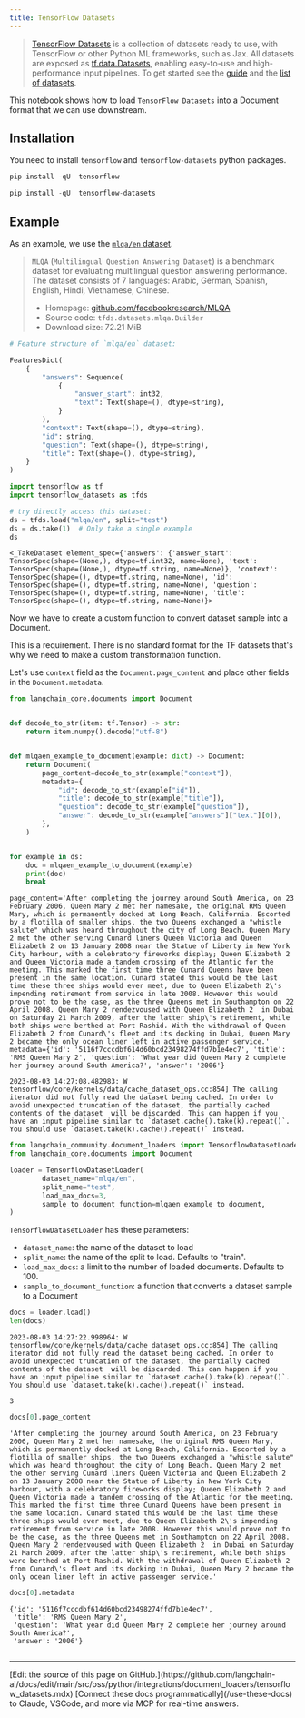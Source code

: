 ```yaml
---
title: TensorFlow Datasets
---
```


>[TensorFlow Datasets](https://www.tensorflow.org/datasets) is a collection of datasets ready to use, with TensorFlow or other Python ML frameworks, such as Jax. All datasets are exposed as [tf.data.Datasets](https://www.tensorflow.org/api_docs/python/tf/data/Dataset), enabling easy-to-use and high-performance input pipelines. To get started see the [guide](https://www.tensorflow.org/datasets/overview) and the [list of datasets](https://www.tensorflow.org/datasets/catalog/overview#all_datasets).

This notebook shows how to load `TensorFlow Datasets` into a Document format that we can use downstream.

## Installation

You need to install `tensorflow` and `tensorflow-datasets` python packages.

```python
pip install -qU  tensorflow
```

```python
pip install -qU  tensorflow-datasets
```

## Example

As an example, we use the [`mlqa/en` dataset](https://www.tensorflow.org/datasets/catalog/mlqa#mlqaen).

>`MLQA` (`Multilingual Question Answering Dataset`) is a benchmark dataset for evaluating multilingual question answering performance. The dataset consists of 7 languages: Arabic, German, Spanish, English, Hindi, Vietnamese, Chinese.
>
>- Homepage: [github.com/facebookresearch/MLQA](https://github.com/facebookresearch/MLQA)
>- Source code: `tfds.datasets.mlqa.Builder`
>- Download size: 72.21 MiB

```python
# Feature structure of `mlqa/en` dataset:

FeaturesDict(
    {
        "answers": Sequence(
            {
                "answer_start": int32,
                "text": Text(shape=(), dtype=string),
            }
        ),
        "context": Text(shape=(), dtype=string),
        "id": string,
        "question": Text(shape=(), dtype=string),
        "title": Text(shape=(), dtype=string),
    }
)
```

```python
import tensorflow as tf
import tensorflow_datasets as tfds
```

```python
# try directly access this dataset:
ds = tfds.load("mlqa/en", split="test")
ds = ds.take(1)  # Only take a single example
ds
```

```output
<_TakeDataset element_spec={'answers': {'answer_start': TensorSpec(shape=(None,), dtype=tf.int32, name=None), 'text': TensorSpec(shape=(None,), dtype=tf.string, name=None)}, 'context': TensorSpec(shape=(), dtype=tf.string, name=None), 'id': TensorSpec(shape=(), dtype=tf.string, name=None), 'question': TensorSpec(shape=(), dtype=tf.string, name=None), 'title': TensorSpec(shape=(), dtype=tf.string, name=None)}>
```

Now we have to create a custom function to convert dataset sample into a Document.

This is a requirement. There is no standard format for the TF datasets that's why we need to make a custom transformation function.

Let's use `context` field as the `Document.page_content` and place other fields in the `Document.metadata`.

```python
from langchain_core.documents import Document


def decode_to_str(item: tf.Tensor) -> str:
    return item.numpy().decode("utf-8")


def mlqaen_example_to_document(example: dict) -> Document:
    return Document(
        page_content=decode_to_str(example["context"]),
        metadata={
            "id": decode_to_str(example["id"]),
            "title": decode_to_str(example["title"]),
            "question": decode_to_str(example["question"]),
            "answer": decode_to_str(example["answers"]["text"][0]),
        },
    )


for example in ds:
    doc = mlqaen_example_to_document(example)
    print(doc)
    break
```

```output
page_content='After completing the journey around South America, on 23 February 2006, Queen Mary 2 met her namesake, the original RMS Queen Mary, which is permanently docked at Long Beach, California. Escorted by a flotilla of smaller ships, the two Queens exchanged a "whistle salute" which was heard throughout the city of Long Beach. Queen Mary 2 met the other serving Cunard liners Queen Victoria and Queen Elizabeth 2 on 13 January 2008 near the Statue of Liberty in New York City harbour, with a celebratory fireworks display; Queen Elizabeth 2 and Queen Victoria made a tandem crossing of the Atlantic for the meeting. This marked the first time three Cunard Queens have been present in the same location. Cunard stated this would be the last time these three ships would ever meet, due to Queen Elizabeth 2\'s impending retirement from service in late 2008. However this would prove not to be the case, as the three Queens met in Southampton on 22 April 2008. Queen Mary 2 rendezvoused with Queen Elizabeth 2  in Dubai on Saturday 21 March 2009, after the latter ship\'s retirement, while both ships were berthed at Port Rashid. With the withdrawal of Queen Elizabeth 2 from Cunard\'s fleet and its docking in Dubai, Queen Mary 2 became the only ocean liner left in active passenger service.' metadata={'id': '5116f7cccdbf614d60bcd23498274ffd7b1e4ec7', 'title': 'RMS Queen Mary 2', 'question': 'What year did Queen Mary 2 complete her journey around South America?', 'answer': '2006'}
```
```output
2023-08-03 14:27:08.482983: W tensorflow/core/kernels/data/cache_dataset_ops.cc:854] The calling iterator did not fully read the dataset being cached. In order to avoid unexpected truncation of the dataset, the partially cached contents of the dataset  will be discarded. This can happen if you have an input pipeline similar to `dataset.cache().take(k).repeat()`. You should use `dataset.take(k).cache().repeat()` instead.
```

```python
from langchain_community.document_loaders import TensorflowDatasetLoader
from langchain_core.documents import Document

loader = TensorflowDatasetLoader(
        dataset_name="mlqa/en",
        split_name="test",
        load_max_docs=3,
        sample_to_document_function=mlqaen_example_to_document,
)
```

`TensorflowDatasetLoader` has these parameters:

- `dataset_name`: the name of the dataset to load
- `split_name`: the name of the split to load. Defaults to "train".
- `load_max_docs`: a limit to the number of loaded documents. Defaults to 100.
- `sample_to_document_function`: a function that converts a dataset sample to a Document

```python
docs = loader.load()
len(docs)
```

```output
2023-08-03 14:27:22.998964: W tensorflow/core/kernels/data/cache_dataset_ops.cc:854] The calling iterator did not fully read the dataset being cached. In order to avoid unexpected truncation of the dataset, the partially cached contents of the dataset  will be discarded. This can happen if you have an input pipeline similar to `dataset.cache().take(k).repeat()`. You should use `dataset.take(k).cache().repeat()` instead.
```

```output
3
```

```python
docs[0].page_content
```

```output
'After completing the journey around South America, on 23 February 2006, Queen Mary 2 met her namesake, the original RMS Queen Mary, which is permanently docked at Long Beach, California. Escorted by a flotilla of smaller ships, the two Queens exchanged a "whistle salute" which was heard throughout the city of Long Beach. Queen Mary 2 met the other serving Cunard liners Queen Victoria and Queen Elizabeth 2 on 13 January 2008 near the Statue of Liberty in New York City harbour, with a celebratory fireworks display; Queen Elizabeth 2 and Queen Victoria made a tandem crossing of the Atlantic for the meeting. This marked the first time three Cunard Queens have been present in the same location. Cunard stated this would be the last time these three ships would ever meet, due to Queen Elizabeth 2\'s impending retirement from service in late 2008. However this would prove not to be the case, as the three Queens met in Southampton on 22 April 2008. Queen Mary 2 rendezvoused with Queen Elizabeth 2  in Dubai on Saturday 21 March 2009, after the latter ship\'s retirement, while both ships were berthed at Port Rashid. With the withdrawal of Queen Elizabeth 2 from Cunard\'s fleet and its docking in Dubai, Queen Mary 2 became the only ocean liner left in active passenger service.'
```

```python
docs[0].metadata
```

```output
{'id': '5116f7cccdbf614d60bcd23498274ffd7b1e4ec7',
 'title': 'RMS Queen Mary 2',
 'question': 'What year did Queen Mary 2 complete her journey around South America?',
 'answer': '2006'}
```

```python

```

---

<Callout icon="pen-to-square" iconType="regular">
    [Edit the source of this page on GitHub.](https://github.com/langchain-ai/docs/edit/main/src/oss/python/integrations/document_loaders/tensorflow_datasets.mdx)
</Callout>
<Tip icon="terminal" iconType="regular">
    [Connect these docs programmatically](/use-these-docs) to Claude, VSCode, and more via MCP for    real-time answers.
</Tip>
